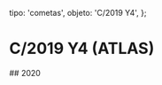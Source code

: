 
  tipo: 'cometas',
  objeto: 'C/2019 Y4',
};

# C/2019 Y4 (ATLAS)

## 2020

<Imagen
  src="registro/c2019-y4_20200414_c2019y4_20200414_i88jpg.jpg"
  fecha="20200414"
/>

<Imagen
  src="registro/c2019-y4_20200414_c2019y4_20200414._i88.jpg"
  fecha="20200414"
/>

<Imagen
  src="registro/c2019-y4_20200414_2019y4_20200414._i88.jpg"
  fecha="20200414"
/>

<Imagen
  src="registro/c2019-y4_20200413_2019y4_20200413i_88.jpg"
  fecha="20200413"
/>

<Imagen
  src="registro/c2019-y4_20200328_c2019-y4-atlascolor_20200328_i88.jpg"
  fecha="20200328"
  desc="10×RGB 120S b3"
/>

<Imagen
  src="registro/c2019-y4_20200328_c2019-y4-atlas_20200328_i88.jpg"
  fecha="20200328"
/>

<Imagen
  src="registro/c2019-y4_20200319_2019y4_20190319_i88-1.jpg"
  fecha="20200319"
/>